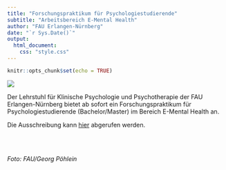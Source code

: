 ```yaml
---
title: "Forschungspraktikum für Psychologiestudierende"
subtitle: "Arbeitsbereich E-Mental Health"
author: "FAU Erlangen-Nürnberg"
date: "`r Sys.Date()`"
output:
  html_document:
    css: "style.css"
---
```



```r
knitr::opts_chunk$set(echo = TRUE)
```

![](fau.jpg)


Der Lehrstuhl für Klinische Psychologie und Psychotherapie der FAU Erlangen-Nürnberg bietet ab sofort ein Forschungspraktikum für Psychologiestudierende (Bachelor/Master) im Bereich E-Mental Health an.

Die Ausschreibung kann [hier](Ausschreibung_Praktikum_21.pdf) abgerufen werden.

<br></br>

_Foto: FAU/Georg Pöhlein_
